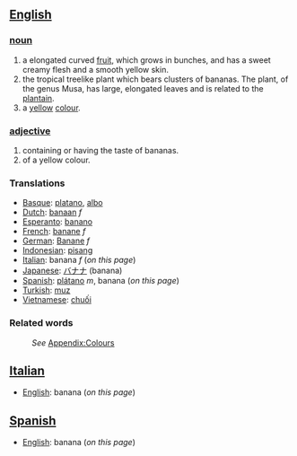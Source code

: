 ==[[English]]==

===[[noun]]===
#a elongated curved [[fruit]], which grows in bunches, and has a sweet creamy flesh and a smooth yellow skin.
#the tropical treelike plant which bears clusters of bananas. The plant, of the genus Musa, has large, elongated leaves and is related to the [[plantain]].
#a [[yellow]] [[color|colour]].
===[[adjective]]===
#containing or having the taste of bananas.
#of a yellow colour.

===Translations===

*[[Basque]]: [[platano]], [[albo]]
*[[Dutch]]: [[banaan]] ''f''
*[[Esperanto]]: [[banano]]
*[[French]]: [[banane]] ''f''
*[[German]]: [[Banane]] ''f''
*[[Indonesian]]: [[pisang]]
*[[Italian]]: banana ''f'' (''on this page'')
*[[Japanese]]: [[バナナ]] (banana)
*[[Spanish]]: [[plátano]] ''m'', banana (''on this page'')
*[[Turkish]]: [[muz]]
*[[Vietnamese]]: [[chuối]]

===Related words===
:''See'' [[Wiktionary_Appendix:Colours|Appendix:Colours]]

==[[Italian]]==

*[[English]]: banana (''on this page'')

==[[Spanish]]==

*[[English]]: banana (''on this page'')